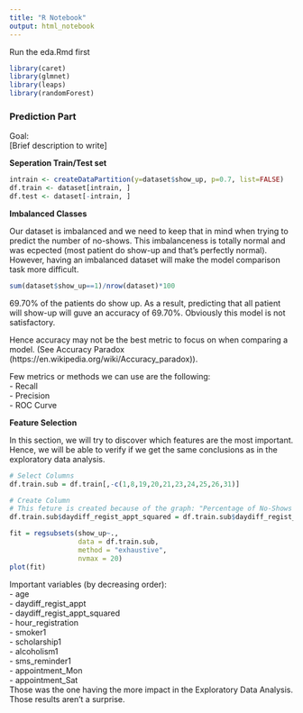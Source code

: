 ```yaml
---
title: "R Notebook"
output: html_notebook
---
```


Run the eda.Rmd first
```r
library(caret)
library(glmnet)
library(leaps)
library(randomForest)
```


### Prediction Part

Goal:  
[Brief description to write]  

**Seperation Train/Test set**
```r
intrain <- createDataPartition(y=dataset$show_up, p=0.7, list=FALSE)
df.train <- dataset[intrain, ]
df.test <- dataset[-intrain, ]
```

**Imbalanced Classes**

Our dataset is imbalanced and we need to keep that in mind when trying to predict the number of no-shows. This imbalanceness is totally normal and was ecpected (most patient do show-up and that's perfectly normal). However, having an imbalanced dataset will make the model comparison task more difficult.  

```r
sum(dataset$show_up==1)/nrow(dataset)*100
```

69.70% of the patients do show up. As a result, predicting that all patient will show-up will guve an accuracy of 69.70%. Obviously this model is not satisfactory.    

Hence accuracy may not be the best metric to focus on when comparing a model. (See Accuracy Paradox (https://en.wikipedia.org/wiki/Accuracy_paradox)).  

Few metrics or methods we can use are the following:  
- Recall  
- Precision  
- ROC Curve  

**Feature Selection**

In this section, we will try to discover which features are the most important. Hence, we will be able to verify if we get the same conclusions as in the exploratory data analysis.  

```r
# Select Columns
df.train.sub = df.train[,-c(1,8,19,20,21,23,24,25,26,31)]

# Create Column 
# This feture is created because of the graph: "Percentage of No-Shows depending on the waiting days" in the Exploratory Data Analysis
df.train.sub$daydiff_regist_appt_squared = df.train.sub$daydiff_regist_appt**2

fit = regsubsets(show_up~., 
                 data = df.train.sub,
                 method = "exhaustive", 
                 nvmax = 20)
plot(fit)
```

Important variables (by decreasing order):   
- age  
- daydiff_regist_appt  
- daydiff_regist_appt_squared  
- hour_registration  
- smoker1  
- scholarship1  
- alcoholism1  
- sms_reminder1  
- appointment_Mon  
- appointment_Sat  
Those was the one having the more impact in the Exploratory Data Analysis. Those results aren't a surprise.  
